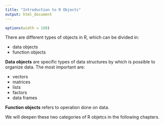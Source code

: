 ```yaml
---
title: "Introduction to R Objects"
output: html_document
---
```


```r
options(width = 108)
```



There are different types of objects in R, which can be divided in:

* data objects
* function objects
 
**Data objects** are specific types of data structures by which is possible to organize data. The most important are:

* vectors 
* matrices 
* lists 
* factors
* data frames

**Function objects** refers to operation done on data.

We will deepen these two categories of R objetcs in the following chapters.

